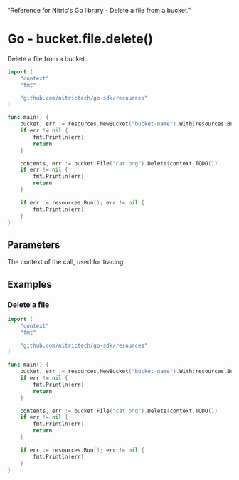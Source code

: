   "Reference for Nitric's Go library - Delete a file from a bucket."

# Go - bucket.file.delete()

Delete a file from a bucket.

```go
import (
	"context"
	"fmt"

	"github.com/nitrictech/go-sdk/resources"
)

func main() {
	bucket, err := resources.NewBucket("bucket-name").With(resources.BucketDeleting)
	if err != nil {
		fmt.Println(err)
		return
	}

	contents, err := bucket.File("cat.png").Delete(context.TODO())
	if err != nil {
		fmt.Println(err)
		return
	}

	if err := resources.Run(); err != nil {
		fmt.Println(err)
	}
}
```

## Parameters

<Properties>
  <Property name="ctx" required type="context">
    The context of the call, used for tracing.
  </Property>
</Properties>

## Examples

### Delete a file

```go
import (
	"context"
	"fmt"

	"github.com/nitrictech/go-sdk/resources"
)

func main() {
	bucket, err := resources.NewBucket("bucket-name").With(resources.BucketDeleting)
	if err != nil {
		fmt.Println(err)
		return
	}

	contents, err := bucket.File("cat.png").Delete(context.TODO())
	if err != nil {
		fmt.Println(err)
		return
	}

	if err := resources.Run(); err != nil {
		fmt.Println(err)
	}
}
```
